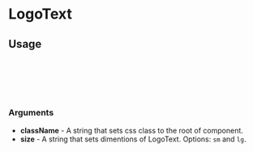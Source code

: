 
<Meta of={LogoText} title="LogoText" />

# LogoText

<Canvas of={LogoText.Base} />

## Usage

```ts
import { LogoText } from 'remindee-ui-kit';

export const Example = () => {
  return <LogoText />;
};
```

### Arguments

- **className** - A string that sets css class to the root of component.
- **size** - A string that sets dimentions of LogoText. Options: `sm` and `lg`.
